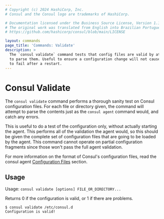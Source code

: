 ```yaml
---
# Copyright (c) 2024 HashiCorp, Inc.
# Consul and the Consul logo are trademarks of HashiCorp.

# Documentation licensed under the Business Source License, Version 1.1.
# The original work was translated from English into Brazilian Portuguese.
# https://github.com/hashicorp/consul/blob/main/LICENSE

layout: commands
page_title: 'Commands: Validate'
description: >
  The `consul validate` command tests that config files are valid by attempting
  to parse them. Useful to ensure a configuration change will not cause consul
  to fail after a restart.
---
```


# Consul Validate

The `consul validate` command performs a thorough sanity test on Consul
configuration files. For each file or directory given, the command will
attempt to parse the contents just as the `consul agent` command would,
and catch any errors.

This is useful to do a test of the configuration only, without actually
starting the agent. This performs all of the validation the agent would, so
this should be given the complete set of configuration files that are going
to be loaded by the agent. This command cannot operate on partial
configuration fragments since those won't pass the full agent validation.

For more information on the format of Consul's configuration files, read the
consul agent [Configuration Files](/consul/docs/reference/agent/configuration-file)
section.

## Usage

Usage: `consul validate [options] FILE_OR_DIRECTORY...`

Returns 0 if the configuration is valid, or 1 if there are problems.

```shell-session
$ consul validate /etc/consul.d
Configuration is valid!
```
